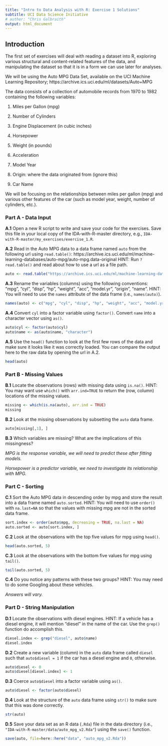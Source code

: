 ```yaml
---
title: "Intro to Data Analysis with R: Exercise 1 Solutions"
subtitle: UCI Data Science Initiative
# author: "Chris Galbraith"
output: html_document
---
```


## Introduction

The first set of exercises will deal with reading a dataset into R, exploring various structural and content-related features of the data, and manipulating the dataset so that it is in a form we can use later for analyses. 

We will be using the Auto MPG Data Set, available on the UCI Machine Learning Repository; https://archive.ics.uci.edu/ml/datasets/Auto+MPG

The data consists of a collection of automobile records from 1970 to 1982 containing the following variables:

1. Miles per Gallon (mpg) 

2. Number of Cylinders

3. Engine Displacement (in cubic inches)

4. Horsepower

5. Weight (in pounds) 

6. Acceleration

7. Model Year

8. Origin: where the data originated from (ignore this)

9. Car Name

We will be focusing on the relationships between miles per gallon (mpg) and various other features of the car (such as model year, weight, number of cylinders, etc.). 


### Part A - Data Input
**A.1** Open a new R script to write and save your code for the exercises. Save this file in your local copy of the IDA-with-R-master directory, e.g., ```IDA-with-R-master/my_exercises/exercise_1.R```.

**A.2** Read in the Auto MPG data to a data frame named ```auto``` from the following url using ```read.table()```:  https://archive.ics.uci.edu/ml/machine-learning-databases/auto-mpg/auto-mpg.data-original HINT: Run ```?read.table()``` and read about how to use a url as a file path.
```r
auto <- read.table("https://archive.ics.uci.edu/ml/machine-learning-databases/auto-mpg/auto-mpg.data-original")
```

**A.3** Rename the variables (columns) using the following conventions: "mpg", "cyl", "disp", "hp", "weight", "acc", "model.yr", "origin", "name". HINT: You will need to use the ```names``` attribute of the data frame (i.e., ```names(auto)```).
```r
names(auto) <- c("mpg", "cyl", "disp", "hp", "weight", "acc", "model.yr", "origin", "name")
```

**A.4** Convert ```cyl``` into a factor variable using ```factor()```. Convert ```name``` into a character vector using ```as()```.
```r
auto$cyl <- factor(auto$cyl)
auto$name <- as(auto$name, "character")
```

**A.5** Use the ```head()``` function to look at the first few rows of the data and make sure it looks like it was correctly loaded. You can compare the output here to the raw data by opening the url in A.2.
```r
head(auto)
```


### Part B - Missing Values
**B.1** Locate the observations (rows) with missing data using ```is.na()```. HINT: You may want use ```which()``` with ```arr.ind=TRUE``` to return the (row, column) locations of the missing values.
```r
missing <- which(is.na(auto), arr.ind = TRUE)
missing
```

**B.2** Look at the missing observations by subsetting the ```auto``` data frame.
```r
auto[missing[,1], ]
```

**B.3** Which variables are missing? What are the implications of this missingness? 

*MPG is the response variable, we will need to predict these after fitting models.*

*Horsepower is a predictor variable, we  need to investigate its relationship with MPG.*


### Part C - Sorting
**C.1** Sort the Auto MPG data in descending order by mpg and store the result into a data frame named ```auto.sorted```. HINT: You will need to use ```order()``` with ```na.last=NA``` so that the values with missing mpg are not in the sorted data frame.
```r
sort.index <- order(auto$mpg, decreasing = TRUE, na.last = NA)
auto.sorted <- auto[sort.index, ]
```

**C.2** Look at the observations with the top five values for mpg using ```head()```. 
```r
head(auto.sorted, 5)
```

**C.3** Look at the observations with the bottom five values for mpg using ```tail()```.
```r
tail(auto.sorted, 5)
```

**C.4** Do you notice any patterns with these two groups? HINT: You may need to do some Googling about these vehicles. 

*Answers will vary.*

### Part D - String Manipulation
**D.1** Locate the observations with diesel engines. HINT: If a vehicle has a diesel engine, it will mention "diesel" in the name of the car. Use the ```grep()``` function do accomplish this.
```r
diesel.index <- grep("diesel", auto$name)
diesel.index
```

**D.2** Create a new variable (column) in the ```auto``` data frame called ```diesel``` such that ```auto$diesel = 1``` if the car has a diesel engine and ```0```, otherwise.
```r
auto$diesel <- 0
auto$diesel[diesel.index] <- 1
```

**D.3** Coerce ```auto$diesel``` into a factor variable using ```as()```.
```r
auto$diesel <- factor(auto$diesel)
```

**D.4** Look at the structure of the ```auto``` data frame using ```str()``` to make sure that this was done correctly.
```r
str(auto)
```

**D.5** Save your data set as an R data (```.Rda```) file in the data directory (i.e.,  ```"IDA-with-R-master/data/auto_mpg_v2.Rda"```) using the ```save()``` function.
```r
save(auto, file=here::here("data", "auto_mpg_v2.Rda"))
```
